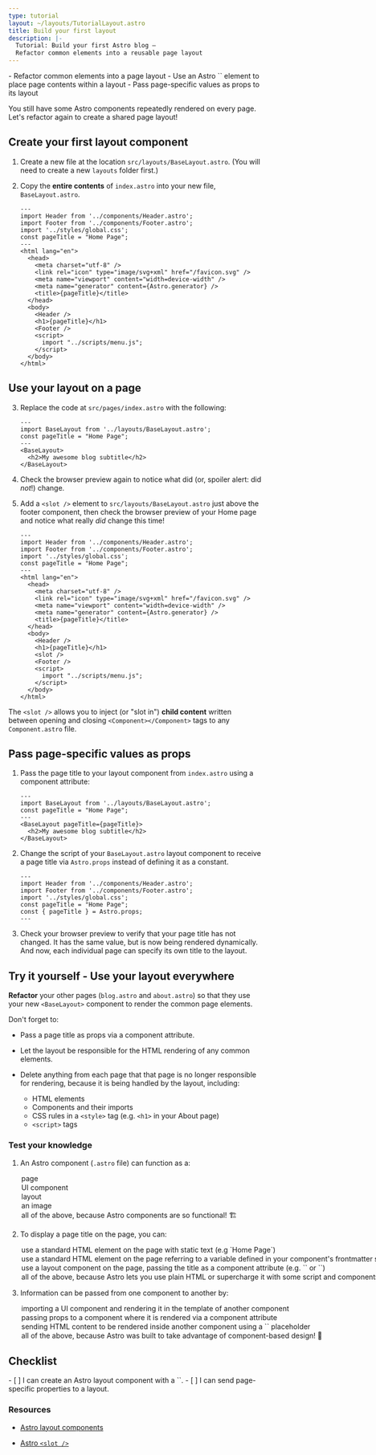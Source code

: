 ```yaml
---
type: tutorial
layout: ~/layouts/TutorialLayout.astro
title: Build your first layout
description: |-
  Tutorial: Build your first Astro blog —
  Refactor common elements into a reusable page layout
---
```




<PreCheck>
  - Refactor common elements into a page layout
  - Use an Astro `<slot />` element to place page contents within a layout
  - Pass page-specific values as props to its layout
</PreCheck>

You still have some Astro components repeatedly rendered on every page. Let's refactor again to create a shared page layout!

## Create your first layout component

1. Create a new file at the location `src/layouts/BaseLayout.astro`. (You will need to create a new `layouts` folder first.)

2. Copy the **entire contents** of `index.astro` into your new file, `BaseLayout.astro`.

    ```astro title="src/layouts/BaseLayout.astro"
    ---
    import Header from '../components/Header.astro';
    import Footer from '../components/Footer.astro';
    import '../styles/global.css';
    const pageTitle = "Home Page";
    ---
    <html lang="en">
      <head>
        <meta charset="utf-8" />
        <link rel="icon" type="image/svg+xml" href="/favicon.svg" />
        <meta name="viewport" content="width=device-width" />
        <meta name="generator" content={Astro.generator} />
        <title>{pageTitle}</title>
      </head>
      <body>
        <Header />
        <h1>{pageTitle}</h1>
        <Footer />
        <script>
          import "../scripts/menu.js";
        </script>
      </body>
    </html>
    ```

## Use your layout on a page

3. Replace the code at `src/pages/index.astro` with the following:

    ```astro title="src/pages/index.astro"
    ---
    import BaseLayout from '../layouts/BaseLayout.astro';
    const pageTitle = "Home Page";
    ---
    <BaseLayout>
      <h2>My awesome blog subtitle</h2>
    </BaseLayout>
    ```
 
4. Check the browser preview again to notice what did (or, spoiler alert: did _not_!) change.
    
5. Add a `<slot />` element to `src/layouts/BaseLayout.astro` just above the footer component, then check the browser preview of your Home page and notice what really _did_ change this time!

    ```astro title="src/layouts/BaseLayout.astro" ins={18}
    ---
    import Header from '../components/Header.astro';
    import Footer from '../components/Footer.astro';
    import '../styles/global.css';
    const pageTitle = "Home Page";
    ---
    <html lang="en">
      <head>
        <meta charset="utf-8" />
        <link rel="icon" type="image/svg+xml" href="/favicon.svg" />
        <meta name="viewport" content="width=device-width" />
        <meta name="generator" content={Astro.generator} />
        <title>{pageTitle}</title>
      </head>
      <body>
        <Header />
        <h1>{pageTitle}</h1>
        <slot />
        <Footer />
        <script>
          import "../scripts/menu.js";
        </script>
      </body>
    </html>
    ```

 The `<slot />` allows you to inject (or "slot in") **child content** written between opening and closing `<Component></Component>` tags to any `Component.astro` file.

## Pass page-specific values as props

1. Pass the page title to your layout component from `index.astro` using a component attribute: 

    ```astro title="src/pages/index.astro" 'pageTitle={pageTitle}'
    ---
    import BaseLayout from '../layouts/BaseLayout.astro';
    const pageTitle = "Home Page";
    ---
    <BaseLayout pageTitle={pageTitle}>
      <h2>My awesome blog subtitle</h2>
    </BaseLayout>
    ```

2. Change the script of your `BaseLayout.astro` layout component to receive a page title via `Astro.props` instead of defining it as a constant.

    ```astro title="src/layouts/BaseLayout.astro" del={5} ins={6}
    ---
    import Header from '../components/Header.astro';
    import Footer from '../components/Footer.astro';
    import '../styles/global.css';
    const pageTitle = "Home Page";
    const { pageTitle } = Astro.props;
    ---
    ```

3. Check your browser preview to verify that your page title has not changed. It has the same value, but is now being rendered dynamically. And now, each individual page can specify its own title to the layout.


<Box icon="puzzle-piece">

## Try it yourself - Use your layout everywhere

**Refactor** your other pages (`blog.astro` and `about.astro`) so that they use your new `<BaseLayout>` component to render the common page elements.

Don't forget to:

- Pass a page title as props via a component attribute.

- Let the layout be responsible for the HTML rendering of any common elements.

- Delete anything from each page that that page is no longer responsible for rendering, because it is being handled by the layout, including: 

  - HTML elements
  - Components and their imports 
  - CSS rules in a `<style>` tag (e.g. `<h1>` in your About page)
  - `<script>` tags
</Box>



<Box icon="question-mark">

### Test your knowledge

1. An Astro component (`.astro` file) can function as a:

    <MultipleChoice>
      <Option>page</Option>
      <Option>UI component</Option>
      <Option>layout</Option>
      <Option>an image</Option>
      <Option isCorrect>all of the above, because Astro components are so functional! 🏗️</Option>
    </MultipleChoice>

2. To display a page title on the page, you can:

    <MultipleChoice>
      <Option>
        use a standard HTML element on the page with static text (e.g `<h1>Home Page</h1>`)
      </Option>
      <Option>
        use a standard HTML element on the page referring to a variable defined in your component's frontmatter script (e.g. `<h1>{pageTitle}</h1>`)
      </Option>
      <Option>
        use a layout component on the page, passing the title as a component attribute (e.g. `<BaseLayout title="Home Page" />` or `<BaseLayout title={pageTitle} />`)
      </Option>
      <Option isCorrect>
        all of the above, because Astro lets you use plain HTML or supercharge it with some script and components! 💪
      </Option>
    </MultipleChoice>

3. Information can be passed from one component to another by:

    <MultipleChoice>
      <Option>
        importing a UI component and rendering it in the template of another component
      </Option>
      <Option>
        passing props to a component where it is rendered via a component attribute
      </Option>
      <Option>
        sending HTML content to be rendered inside another component using a `<slot />` placeholder
      </Option>
      <Option isCorrect>
        all of the above, because Astro was built to take advantage of component-based design! 🧩
      </Option>
    </MultipleChoice>

</Box>

<Box icon="check-list">

## Checklist

<Checklist>
- [ ] I can create an Astro layout component with a `<slot />`.
- [ ] I can send page-specific properties to a layout.
</Checklist>
</Box>

### Resources

- [Astro layout components](/en/core-concepts/layouts/)

- [Astro `<slot />`](/en/core-concepts/astro-components/#slots)

